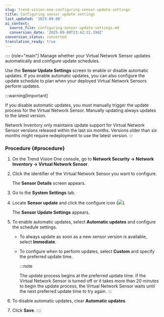 ```yaml
---
slug: trend-vision-one-configuring-sensor-update-settings
title: Configuring sensor update settings
last_updated: '2025-09-08'
ai_context:
  source_file: configuring-sensor-update-settings.md
  conversion_date: '2025-09-08T23:42:22.190Z'
conversion_status: converted
translation_ready: true
---
```


:::: {role="main"}
Manage whether your Virtual Network Sensor updates automatically and configure update schedules.

Use the **Sensor Update Settings** screen to enable or disable automatic updates. If you enable automatic updates, you can also configure the update schedule to plan when your deployed Virtual Network Sensors perform updates.

:::warning[Important]

If you disable automatic updates, you must manually trigger the update process for the Virtual Network Sensor. Manually updating always updates to the latest version.

Network Inventory only maintains update support for Virtual Network Sensor versions released within the last six months. Versions older than six months might require redeployment to use the latest version.
:::

### Procedure {#procedure}

1.  On the Trend Vision One console, go to **Network Security → Network Inventory → Virtual Network Sensor**.

2.  Click the identifier of the Virtual Network Sensor you want to configure.

    The **Sensor Details** screen appears.

3.  Go to the **System Settings** tab.

4.  Locate **Sensor update** and click the configure icon (![](/images/gear_icon=fc9a51ad-35af-4fe3-92c6-5e41b2dfc5d9.webp)).

    The **Sensor Update Settings** appears.

5.  To enable automatic updates, select **Automatic updates** and configure the schedule settings.

    - To always update as soon as a new sensor version is available, select **Immediate**.

    - To configure when to perform updates, select **Custom** and specify the preferred update time.

      :::note

      The update process begins at the preferred update time. If the Virtual Network Sensor is turned off or it takes more than 20 minutes to begin the update process, the Virtual Network Sensor waits until the next preferred update time to try again.
      :::

6.  To disable automatic updates, clear **Automatic updates**.

7.  Click **Save**.
::::
